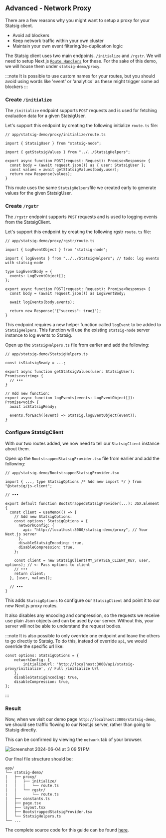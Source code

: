 
## Advanced - Network Proxy


There are a few reasons why you might want to setup a proxy for your Statsig client. 
- Avoid ad blockers
- Keep network traffic within your own cluster
- Maintain your own event filtering/de-duplication logic

The Statsig client uses two main endpoints. `/initialize` and `/rgstr`. 
We will need to setup Next.js [`Route Handlers`](https://nextjs.org/docs/app/building-your-application/routing/route-handlers) for these. For the sake of this demo, we will house them under `statsig-demo/proxy`.

:::note
It is possible to use custom names for your routes, but you should avoid using words like 'event' or 'analytics' as these might trigger some ad blockers
:::

### Create `/initialize`

The `/initialize` endpoint supports `POST` requests and is used for fetching evaluation data for a given StatsigUser. 

Let's support this endpoint by creating the following initialize `route.ts` file:

```tsx
// app/statsig-demo/proxy/initialize/route.ts

import { StatsigUser } from "statsig-node";

import { getStatsigValues } from "../../StatsigHelpers";

export async function POST(request: Request): Promise<Response> {
  const body = (await request.json()) as { user: StatsigUser };
  const values = await getStatsigValues(body.user);
  return new Response(values);
}
```

This route uses the same `StatsigHelpers`file we created early to generate values for the given StatsigUser.


### Create `/rgstr`

The `/rgstr` endpoint supports `POST` requests and is used to logging events from the StatsigClient.

Let's support this endpoint by creating the following rgstr `route.ts` file:

```tsx
// app/statsig-demo/proxy/rgstr/route.ts

import { LogEventObject } from "statsig-node";

import { logEvents } from "../../StatsigHelpers"; // todo: log events with statsig-node

type LogEventBody = {
  events: LogEventObject[];
};

export async function POST(request: Request): Promise<Response> {
  const body = (await request.json()) as LogEventBody;

  await logEvents(body.events);

  return new Response('{"success": true}');
}
```

This endpoint requires a new helper function called `logEvent` to be added to `StatsigHelpers`. 
This function will use the existing `statsig-node` server instance to log events to Statsig.

Open up the `StatsigHelpers.ts` file from earlier and add the following:

```tsx
// app/statsig-demo/StatsigHelpers.ts

const isStatsigReady = ...;

export async function getStatsigValues(user: StatsigUser): Promise<string> {
  // •••
}

// Add new function:
export async function logEvents(events: LogEventObject[]): Promise<void> {
  await isStatsigReady;

  events.forEach((event) => Statsig.logEventObject(event));
}
```


### Configure StatsigClient

With our two routes added, we now need to tell our `StatsigClient` instance about them.

Open up the `BootstrappedStatsigProvider.tsx` file from earlier and add the following:

```tsx
// app/statsig-demo/BootstrappedStatsigProvider.tsx

import { ..., type StatsigOptions /* Add new import */ } from "@statsig/js-client";

// •••

export default function BootstrappedStatsigProvider(...): JSX.Element {
  const client = useMemo(() => {
    // Add new StatsigOptions:
    const options: StatsigOptions = {
      networkConfig: {
        api: "http://localhost:3000/statsig-demo/proxy", // Your Next.js server
      },
      disableStatsigEncoding: true,
      disableCompression: true,
    };

    const client = new StatsigClient(MY_STATSIG_CLIENT_KEY, user, options); // <- Pass options to client
    // •••
    return client;
  }, [user, values]);

  // •••
}
```

This adds `StatsigOptions` to configure our `StatsigClient` and point it to our new Next.js proxy routes.

It also disables any encoding and compression, so the requests we receive use 
plain Json objects and can be used by our server. Without this, your server will not be able to understand the request bodies.


:::note
It is also possible to only override one endpoint and leave the others to go directly to Statsig. 
To do this, instead of override `api`, we would override the specific url like:

```tsx
const options: StatsigOptions = {
    networkConfig: {
        initializeUrl: 'http://localhost:3000/api/statsig-proxy/initialize', // Full /initialize Url
    },
    disableStatsigEncoding: true,
    disableCompression: true,
};
```
:::

### Result

Now, when we visit our demo page `http://localhost:3000/statsig-demo`, we should see traffic flowing to our Next.js server, rather than going to Statsig directly.

This can be confirmed by viewing the `network` tab of your browser.

![Screenshot 2024-06-04 at 3 09 51 PM](https://github.com/statsig-io/js-client-monorepo/assets/95646168/1388e1dd-ae7f-45ec-a887-9cd6931b9ce7)

Our final file structure should be:
```
app/
└── statsig-demo/
|   ├── proxy/
|   |   ├── initialize/
|   │   |   └── route.ts
|   |   └── rgstr/
|   │       └── route.ts
|   ├── constants.ts
│   ├── page.tsx
│   ├── layout.tsx
│   ├── BootstrappedStatsigProvider.tsx
│   └── StatsigHelpers.ts
└── ...
```

The complete source code for this guide can be found [here](https://github.com/statsig-io/js-client-monorepo/tree/main/samples/next-js/src/app/statsig-demo).